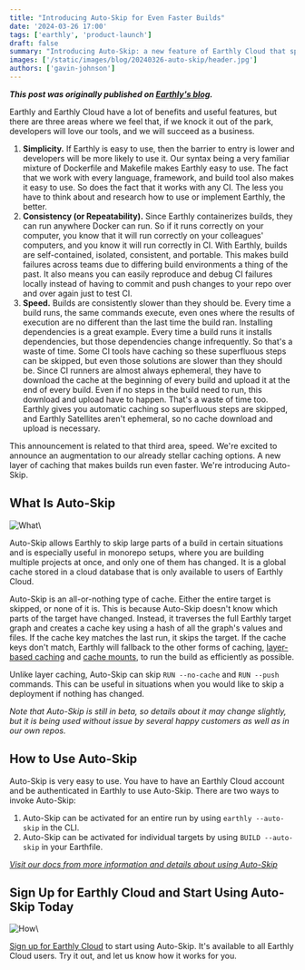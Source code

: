 ```yaml
---
title: "Introducing Auto-Skip for Even Faster Builds"
date: '2024-03-26 17:00'
tags: ['earthly', 'product-launch']
draft: false
summary: "Introducing Auto-Skip: a new feature of Earthly Cloud that speeds up builds by smartly skipping entire build targets when appropriate, making builds run even faster."
images: ['/static/images/blog/20240326-auto-skip/header.jpg']
authors: ['gavin-johnson']
---
```

**_This post was originally published on [Earthly's blog](https://earthly.dev/blog/auto-skip/)._**
<br />

Earthly and Earthly Cloud have a lot of benefits and useful features, but there are three areas where we feel that, if we knock it out of the park, developers will love our tools, and we will succeed as a business.

1. **Simplicity.** If Earthly is easy to use, then the barrier to entry is lower and developers will be more likely to use it. Our syntax being a very familiar mixture of Dockerfile and Makefile makes Earthly easy to use. The fact that we work with every language, framework, and build tool also makes it easy to use. So does the fact that it works with any CI. The less you have to think about and research how to use or implement Earthly, the better.
2. **Consistency (or Repeatability).** Since Earthly containerizes builds, they can run anywhere Docker can run. So if it runs correctly on your computer, you know that it will run correctly on your colleagues' computers, and you know it will run correctly in CI. With Earthly, builds are self-contained, isolated, consistent, and portable. This makes build failures across teams due to differing build environments a thing of the past. It also means you can easily reproduce and debug CI failures locally instead of having to commit and push changes to your repo over and over again just to test CI.
3. **Speed.** Builds are consistently slower than they should be. Every time a build runs, the same commands execute, even ones where the results of execution are no different than the last time the build ran. Installing dependencies is a great example. Every time a build runs it installs dependencies, but those dependencies change infrequently. So that's a waste of time. Some CI tools have caching so these superfluous steps can be skipped, but even those solutions are slower than they should be. Since CI runners are almost always ephemeral, they have to download the cache at the beginning of every build and upload it at the end of every build. Even if no steps in the build need to run, this download and upload have to happen. That's a waste of time too. Earthly gives you automatic caching so superfluous steps are skipped, and Earthly Satellites aren't ephemeral, so no cache download and upload is necessary.

This announcement is related to that third area, speed. We're excited to announce an augmentation to our already stellar caching options. A new layer of caching that makes builds run even faster. We're introducing Auto-Skip.

## What Is Auto-Skip

![What](/static/images/blog/20240326-auto-skip/what.png)\

Auto-Skip allows Earthly to skip large parts of a build in certain situations and is especially useful in monorepo setups, where you are building multiple projects at once, and only one of them has changed. It is a global cache stored in a cloud database that is only available to users of Earthly Cloud.

Auto-Skip is an all-or-nothing type of cache. Either the entire target is skipped, or none of it is. This is because Auto-Skip doesn't know which parts of the target have changed. Instead, it traverses the full Earthly target graph and creates a cache key using a hash of all the graph's values and files. If the cache key matches the last run, it skips the target. If the cache keys don't match, Earthly will fallback to the other forms of caching, [layer-based caching](https://docs.earthly.dev/docs/caching/caching-in-earthfiles#id-1.-layer-based-caching) and [cache mounts](https://docs.earthly.dev/docs/caching/caching-in-earthfiles#id-2.-cache-mounts), to run the build as efficiently as possible.

Unlike layer caching, Auto-Skip can skip `RUN --no-cache` and `RUN --push` commands. This can be useful in situations when you would like to skip a deployment if nothing has changed.

_Note that Auto-Skip is still in beta, so details about it may change slightly, but it is being used without issue by several happy customers as well as in our own repos._

## How to Use Auto-Skip

Auto-Skip is very easy to use. You have to have an Earthly Cloud account and be authenticated in Earthly to use Auto-Skip. There are two ways to invoke Auto-Skip:

1. Auto-Skip can be activated for an entire run by using `earthly --auto-skip` in the CLI.
2. Auto-Skip can be activated for individual targets by using `BUILD --auto-skip` in your Earthfile.

_[Visit our docs from more information and details about using Auto-Skip](https://docs.earthly.dev/docs/caching/caching-in-earthfiles#id-3.-auto-skip)_

## Sign Up for Earthly Cloud and Start Using Auto-Skip Today

![How](/static/images/blog/20240326-auto-skip/how.png)\

[Sign up for Earthly Cloud](https://cloud.earthly.dev/login) to start using Auto-Skip. It's available to all Earthly Cloud users. Try it out, and let us know how it works for you.
